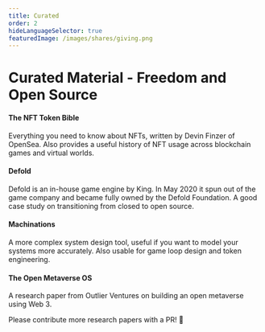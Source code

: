 ```yaml
---
title: Curated
order: 2
hideLanguageSelector: true
featuredImage: /images/shares/giving.png
---
```


# Curated Material - Freedom and Open Source

<List>

<Link to="https://opensea.io/blog/guides/non-fungible-tokens/">

#### The NFT Token Bible

Everything you need to know about NFTs, written by Devin Finzer of OpenSea. Also provides a useful history of NFT usage across blockchain games and virtual worlds.

</Link>

<Link to="https://defold.com/open/">

#### Defold

Defold is an in-house game engine by King. In May 2020 it spun out of the game company and became fully owned by the Defold Foundation. A good case study on transitioning from closed to open source.

</Link>

<Link to="https://machinations.io/">

#### Machinations

A more complex system design tool, useful if you want to model your systems more accurately. Also usable for game loop design and token engineering.

</Link>

<Link to="https://gateway.pinata.cloud/ipfs/QmNmJcLc9Me7LERSh5shJmkgEeddFzcn4L1pTeMjT5fXqE/OV_Metaverse_OS_V5.pdf">

#### The Open Metaverse OS

A research paper from Outlier Ventures on building an open metaverse using Web 3.

</Link>

</List>

Please contribute more research papers with a PR! 📝